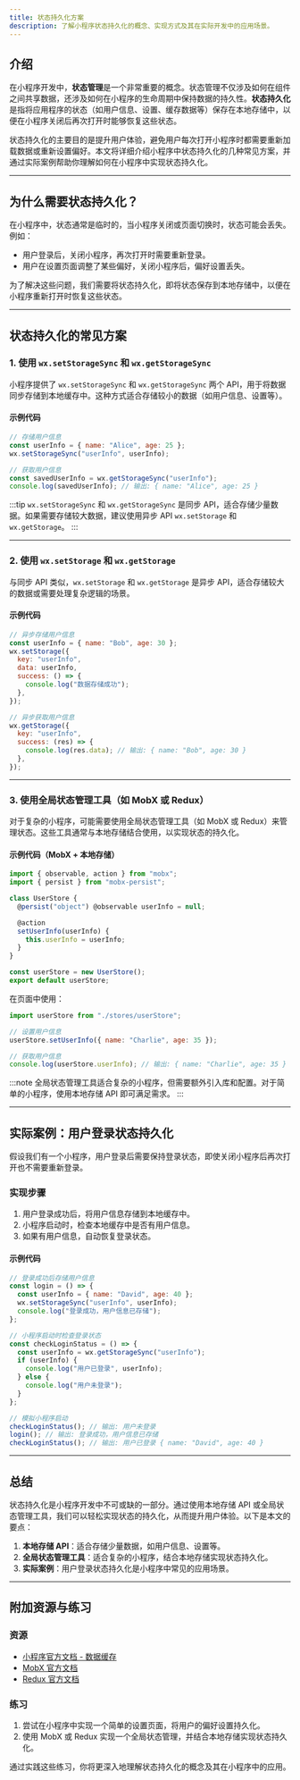 ```yaml
---
title: 状态持久化方案
description: 了解小程序状态持久化的概念、实现方式及其在实际开发中的应用场景。
---
```


## 介绍

在小程序开发中，**状态管理**是一个非常重要的概念。状态管理不仅涉及如何在组件之间共享数据，还涉及如何在小程序的生命周期中保持数据的持久性。**状态持久化**是指将应用程序的状态（如用户信息、设置、缓存数据等）保存在本地存储中，以便在小程序关闭后再次打开时能够恢复这些状态。

状态持久化的主要目的是提升用户体验，避免用户每次打开小程序时都需要重新加载数据或重新设置偏好。本文将详细介绍小程序中状态持久化的几种常见方案，并通过实际案例帮助你理解如何在小程序中实现状态持久化。

---

## 为什么需要状态持久化？

在小程序中，状态通常是临时的，当小程序关闭或页面切换时，状态可能会丢失。例如：

- 用户登录后，关闭小程序，再次打开时需要重新登录。
- 用户在设置页面调整了某些偏好，关闭小程序后，偏好设置丢失。

为了解决这些问题，我们需要将状态持久化，即将状态保存到本地存储中，以便在小程序重新打开时恢复这些状态。

---

## 状态持久化的常见方案

### 1. 使用 `wx.setStorageSync` 和 `wx.getStorageSync`

小程序提供了 `wx.setStorageSync` 和 `wx.getStorageSync` 两个 API，用于将数据同步存储到本地缓存中。这种方式适合存储较小的数据（如用户信息、设置等）。

#### 示例代码

```javascript
// 存储用户信息
const userInfo = { name: "Alice", age: 25 };
wx.setStorageSync("userInfo", userInfo);

// 获取用户信息
const savedUserInfo = wx.getStorageSync("userInfo");
console.log(savedUserInfo); // 输出: { name: "Alice", age: 25 }
```

:::tip
`wx.setStorageSync` 和 `wx.getStorageSync` 是同步 API，适合存储少量数据。如果需要存储较大数据，建议使用异步 API `wx.setStorage` 和 `wx.getStorage`。
:::

---

### 2. 使用 `wx.setStorage` 和 `wx.getStorage`

与同步 API 类似，`wx.setStorage` 和 `wx.getStorage` 是异步 API，适合存储较大的数据或需要处理复杂逻辑的场景。

#### 示例代码

```javascript
// 异步存储用户信息
const userInfo = { name: "Bob", age: 30 };
wx.setStorage({
  key: "userInfo",
  data: userInfo,
  success: () => {
    console.log("数据存储成功");
  },
});

// 异步获取用户信息
wx.getStorage({
  key: "userInfo",
  success: (res) => {
    console.log(res.data); // 输出: { name: "Bob", age: 30 }
  },
});
```

---

### 3. 使用全局状态管理工具（如 MobX 或 Redux）

对于复杂的小程序，可能需要使用全局状态管理工具（如 MobX 或 Redux）来管理状态。这些工具通常与本地存储结合使用，以实现状态的持久化。

#### 示例代码（MobX + 本地存储）

```javascript
import { observable, action } from "mobx";
import { persist } from "mobx-persist";

class UserStore {
  @persist("object") @observable userInfo = null;

  @action
  setUserInfo(userInfo) {
    this.userInfo = userInfo;
  }
}

const userStore = new UserStore();
export default userStore;
```

在页面中使用：

```javascript
import userStore from "./stores/userStore";

// 设置用户信息
userStore.setUserInfo({ name: "Charlie", age: 35 });

// 获取用户信息
console.log(userStore.userInfo); // 输出: { name: "Charlie", age: 35 }
```

:::note
全局状态管理工具适合复杂的小程序，但需要额外引入库和配置。对于简单的小程序，使用本地存储 API 即可满足需求。
:::

---

## 实际案例：用户登录状态持久化

假设我们有一个小程序，用户登录后需要保持登录状态，即使关闭小程序后再次打开也不需要重新登录。

### 实现步骤

1. 用户登录成功后，将用户信息存储到本地缓存中。
2. 小程序启动时，检查本地缓存中是否有用户信息。
3. 如果有用户信息，自动恢复登录状态。

#### 示例代码

```javascript
// 登录成功后存储用户信息
const login = () => {
  const userInfo = { name: "David", age: 40 };
  wx.setStorageSync("userInfo", userInfo);
  console.log("登录成功，用户信息已存储");
};

// 小程序启动时检查登录状态
const checkLoginStatus = () => {
  const userInfo = wx.getStorageSync("userInfo");
  if (userInfo) {
    console.log("用户已登录", userInfo);
  } else {
    console.log("用户未登录");
  }
};

// 模拟小程序启动
checkLoginStatus(); // 输出: 用户未登录
login(); // 输出: 登录成功，用户信息已存储
checkLoginStatus(); // 输出: 用户已登录 { name: "David", age: 40 }
```

---

## 总结

状态持久化是小程序开发中不可或缺的一部分。通过使用本地存储 API 或全局状态管理工具，我们可以轻松实现状态的持久化，从而提升用户体验。以下是本文的要点：

1. **本地存储 API**：适合存储少量数据，如用户信息、设置等。
2. **全局状态管理工具**：适合复杂的小程序，结合本地存储实现状态持久化。
3. **实际案例**：用户登录状态持久化是小程序中常见的应用场景。

---

## 附加资源与练习

### 资源
- [小程序官方文档 - 数据缓存](https://developers.weixin.qq.com/miniprogram/dev/api/storage/wx.setStorageSync.html)
- [MobX 官方文档](https://mobx.js.org/README.html)
- [Redux 官方文档](https://redux.js.org/)

### 练习
1. 尝试在小程序中实现一个简单的设置页面，将用户的偏好设置持久化。
2. 使用 MobX 或 Redux 实现一个全局状态管理，并结合本地存储实现状态持久化。

通过实践这些练习，你将更深入地理解状态持久化的概念及其在小程序中的应用。